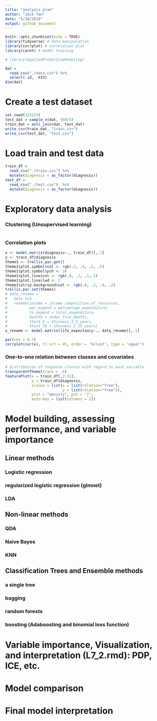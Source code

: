 ```yaml
---
title: "analysis plan"
author: "Jack Yan"
date: "5/10/2019"
output: github_document
---
```


```r
knitr::opts_chunk$set(echo = TRUE)
library(tidyverse) # data manipulation
library(corrplot) # correlation plot
library(caret) # model training

# library(AppliedPredictiveModeling)
```

```r
dat = 
  read_csv("./data.csv") %>% 
  select(-id, -X33) 
dim(dat)
```

# Create a test dataset
```r
set.seed(123123)
test_dat = sample_n(dat, 569/5)
train_dat = anti_join(dat, test_dat)
write_csv(train_dat, "train.csv")
write_csv(test_dat, "test.csv")
```

# Load train and test data
```r
train_df = 
  read_csv("./train.csv") %>% 
  mutate(diagnosis = as_factor(diagnosis))
test_df = 
  read_csv("./test.csv")  %>% 
  mutate(diagnosis = as_factor(diagnosis))
```

# Exploratory data analysis

### Clustering (Unsupervised learning)
```r

```

### Correlation plots
```r
x <- model.matrix(diagnosis~., train_df)[,-1]
y <- train_df$diagnosis
theme1 <- trellis.par.get()
theme1$plot.symbol$col <- rgb(.2, .4, .2, .5) 
theme1$plot.symbol$pch <- 16
theme1$plot.line$col <- rgb(.8, .1, .1, 1) 
theme1$plot.line$lwd <- 2
theme1$strip.background$col <- rgb(.0, .2, .6, .2) 
trellis.par.set(theme1)
# data_rename = 
#   data %>% 
#   rename(income = income_composition_of_resources,
#          per_expend = percentage_expenditure,
#          to_expend = total_expenditure,
#          death5 = under_five_deaths,
#          thin5_9 = thinness_5_9_years,
#          thin1_19 = thinness_1_19_years)
x_rename <- model.matrix(life_expectancy~., data_rename)[,-1]

par(cex = 0.7)
corrplot(cor(x), tl.srt = 45, order = 'hclust', type = 'upper')
```

### One-to-one relation between classes and covariates
```r
# Distribution of response classes with regard to each variable
transparentTheme(trans = .4)
featurePlot(x = train_df[,2:11], 
            y = train_df$diagnosis,
            scales = list(x = list(relation="free"), 
                          y = list(relation="free")),
            plot = "density", pch = "|",
            auto.key = list(columns = 2))
```

# Model building, assessing performance, and variable importance

## Linear methods
### Logistic regression
### regularized logistic regression (glmnet)
### LDA

## Non-linear methods
### QDA
### Naive Bayes
### KNN

## Classification Trees and Ensemble methods
### a single tree
### bagging
### random forests
### boosting (Adaboosting and binomial loss function)

# Variable importance, Visualization, and interpretation (L7_2.rmd): PDP, ICE, etc.

# Model comparison

# Final model interpretation


